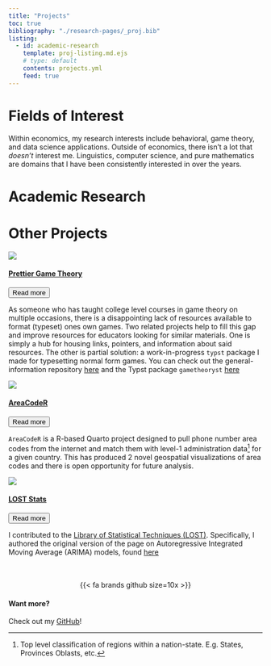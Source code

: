 ```yaml
---
title: "Projects"
toc: true
bibliography: "./research-pages/_proj.bib"
listing:
  - id: academic-research
    template: proj-listing.md.ejs
    # type: default
    contents: projects.yml
    feed: true
---
```


# Fields of Interest

Within economics, my research interests include behavioral, game theory, and data science applications. Outside of economics, there isn't a lot that _doesn't_ interest me. Linguistics, computer science, and pure mathematics are domains that I have been consistently interested in over the years.

# Academic Research

::::::{#academic-research}
::::::



# Other Projects

::::::{.panel-grid}

:::::{.g-col-24 .g-col-md-12}

::::{.card .h-100 .card-cc1}
![](_files/nfg-ex.png){.card-img-top fig-alt="Normal Form Game generated from Typst"}

::::{.card-body}
```{=html} 
<!--  --> 
```
#### [Prettier Game Theory](https://github.com/connortwiegand/typesetting-games){.card-title .other-project-title} 

<button class="btn btn-primary" type="button" data-bs-toggle="collapse" data-bs-target="#card-gt" aria-expanded="false" aria-controls="card-gt">Read more</button>

:::{#card-gt .collapse}
:::{.card .card-body}
As someone who has taught college level courses in game theory on multiple occasions, there is a disappointing lack of resources available to format (typeset) ones own games. Two related projects help to fill this gap and improve resources for educators looking for similar materials. One is simply a hub for housing links, pointers, and information about said resources. The other is partial solution: a work-in-progress `typst` package I made for typesetting normal form games. You can check out the general-information repository [here](https://github.com/connortwiegand/typesetting-games) and the Typst package `gametheoryst` [here](https://github.com/connortwiegand/game-theoryst)
:::
:::

::::
::::
:::::


:::::{.g-col-24 .g-col-md-12}

::::{.card .h-100 .card-cc2}
![](_files/ukraine_dark.png){.card-img-top fig-alt="Ukraine Area Codes"}

::::{.card-body}
```{=html} 
<!--  --> 
```
#### [AreaCodeR](https://github.com/connortwiegand/AreaCoder){.card-title .other-project-title} 

<button class="btn btn-primary" type="button" data-bs-toggle="collapse" data-bs-target="#car-acr" aria-expanded="false" aria-controls="card-acr">Read more</button>

:::{#card-acr .collapse}
:::{.card .card-body}
`AreaCodeR` is a R-based Quarto project designed to pull phone number area codes from the internet and match them with level-1 administration data^[Top level classification of regions within a nation-state. E.g. States, Provinces Oblasts, etc.] for a given country. This has produced 2 novel geospatial visualizations of area codes and there is open opportunity for future analysis.
:::
:::

::::
::::
:::::


:::::{.g-col-24 .g-col-md-12}

::::{.card .h-100 .card-cc3}
![](_files/lost_arima.png){.card-img-top fig-alt="LOST -- ARIMA Residuals"}

::::{.card-body}
```{=html} 
<!--  --> 
```
#### [LOST Stats](https://lost-stats.github.io/){.card-title .other-project-title} 

<button class="btn btn-primary" type="button" data-bs-toggle="collapse" data-bs-target="#card-lost" aria-expanded="false" aria-controls="card-lost">Read more</button>

:::{#card-lost .collapse}
:::{.card .card-body}

I contributed to the [Library of Statistical Techniques (LOST)](https://lost-stats.github.io/). Specifically, I authored the original version of the page on Autoregressive Integrated Moving Average (ARIMA) models, found [here](https://lost-stats.github.io/Time_Series/ARIMA-models.html)
:::
:::

::::
::::
:::::


:::::{.g-col-24 .g-col-md-12}

::::{.card .h-100 .card-cc4}
[{{< fa brands github size=10x >}}]{.card-img-top style="display: flex; justify-content: center; margin-top: 3rem;"}

::::{.card-body}
```{=html} 
<!--  --> 
```
#### [Want more?]{.card-title .other-project-title} 

Check out my [GitHub](https://github.com/connortwiegand)!

::::
::::
:::::


::::::

